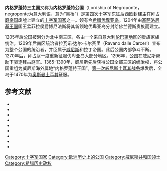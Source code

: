 {{expand|time=2014-11-19T11:36:13+00:00}}

'''内格罗蓬特三主国'''又称为'''内格罗蓬特公国'''（Lordship of Negroponte，negroponte为意大利语，意为“黑桥”）是[[第四次十字军东征|第四次十字军东征]]后西欧封建主在[[拜占庭帝国|拜占庭帝国]]废墟上建立的[[十字军国家|十字军国家]]之一。领有今[[希腊|希腊]][[优卑亚岛|优卑亚岛]]。1204年由[[塞萨洛尼基王国|塞萨洛尼基王国]]国王孟菲拉侯爵博尼法斯将其新领地优卑亚岛分封给佛兰德斯贵族而建立。

1205年后[[公国|公国]]被划分为北中南三区，各由一个来自意大利[[伦巴第地区|伦巴第地区]]的贵族家族统治。1209年后南区统治者拉瓦诺·达尔·卡尔赛里（Ravano dalle Carceri）宣布为整个公国的统治者，并臣属于[[威尼斯共和国|威尼斯]]和拉丁帝国。此后公国内部争斗不断。1270年后，拜占庭一度重新征服优卑亚岛大部分地区。1296年，公国在威尼斯帮助下驱逐拜占庭军。1365-1390年，威尼斯先后获得公国全部三区的统治权，将公国重组为威尼斯海外属地“内格罗蓬特王国”。[[第一次威尼斯土耳其战争|第一次威尼斯土耳其战争]]爆发后，全岛于1470年为[[奥斯曼土耳其|奥斯曼土耳其]]征服。

== 参考文献 ==

* {{cite journal | last = Bury | first = John Bagnell | authorlink = J. B. Bury | title = The Lombards and Venetians in Euboia (1205–1303) | journal = [[The_Journal_of_Hellenic_Studies|The Journal of Hellenic Studies]] | volume = 7 | year = 1886 | pages = 309–352 | doi=10.2307/623649}}
* {{cite journal | last = Bury | first = John Bagnell | authorlink = J. B. Bury | title = The Lombards and Venetians in Euboia (1303–1340) | journal = [[The_Journal_of_Hellenic_Studies|The Journal of Hellenic Studies]] | volume = 8 | year = 1887 | pages = 194–213}}
* {{cite journal | last = Bury | first = John Bagnell | authorlink = J. B. Bury | title = The Lombards and Venetians in Euboia (1430–1470) | journal = [[The_Journal_of_Hellenic_Studies|The Journal of Hellenic Studies]] | volume = 9 | year = 1888 | pages = 91–117 | doi=10.2307/623661}}
* {{MLCC |warning=1 |url=http://fmg.ac/Projects/MedLands/LATIN%20LORDSHIPS%20IN%20GREECE.htm#_Toc127589308 | first = Charles | last = Cawley |title = Latin lordships in Greece: Euboea | work = Medieval Lands | publisher = Foundation for Medieval Genealogy ||date=August 2012}}
* {{citation | first = John Van Antwerp | last = Fine | title = The Late Medieval Balkans: A Critical Survey from the Late Twelfth Century to the Ottoman Conquest | publisher = University of Michigan Press | year = 1994 | isbn = 978-0-472-08260-5 | url = http://books.google.com/books?id=Hh0Bu8C66TsC | accessdate = 2014-11-20 | archive-date = 2020-11-09 | archive-url = https://web.archive.org/web/20201109184202/https://books.google.com/books?id=Hh0Bu8C66TsC | dead-url = no }}
* {{citation | first = Johannes | last = Koder | title = Negroponte: Untersuchungen zur Topographie und Siedlungsgeschichte der Insel Euboia während der Zeit der Venezianerherrschaft | year = 1973 | publisher = Verlag der Österreichischen Akademie der Wissenschaften  | location = Vienna | isbn = 3-7001-0020-5 | language = de}}
* {{citation | first = William | last = Miller | title = The Latins in the Levant, a History of Frankish Greece (1204–1566) | publisher = E.P. Dutton and Company | location = New York | year = 1908}}
* {{citation | title=The Last Centuries of Byzantium, 1261–1453 | first=Donald MacGillivray | last=Nicol | publisher=Cambridge University Press | year=1993 | isbn=978-0-521-43991-6 | url=http://books.google.com/books?id=y2d6OHLqwEsC | accessdate=2014-11-20 | archive-date=2013-06-04 | archive-url=https://web.archive.org/web/20130604033446/http://books.google.com/books?id=y2d6OHLqwEsC | dead-url=no }}
* {{citation |title=The Papacy and the Levant, 1204–1571: Volume I, The Thirteenth and Fourteenth Centuries |last=Setton |first=Kenneth M. |year=1976 |publisher=DIANE Publishing |url=http://books.google.com/books?id=i4OPORrVeXQC |isbn=0-87169-114-0 |accessdate=2014-11-20 |archive-date=2020-10-31 |archive-url=https://web.archive.org/web/20201031002318/https://books.google.com/books?id=i4OPORrVeXQC |dead-url=no }}
{{reflist}}

{{十字軍國家}}
{{拉丁人治下的希腊}}
{{拜占庭帝國繼承國}}
{{威尼斯共和国海外领地}}
[[Category:十字军国家|Category:十字军国家]]
[[Category:欧洲历史上的公国|Category:欧洲历史上的公国]]
[[Category:威尼斯共和国领土|Category:威尼斯共和国领土]]
[[Category:希腊历史政权|Category:希腊历史政权]]